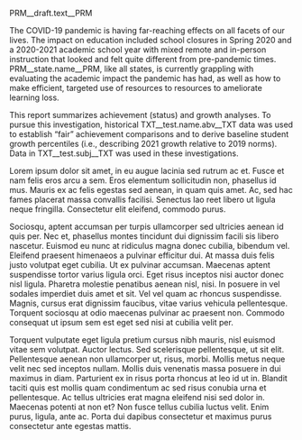 PRM__draft.text__PRM

The COVID-19 pandemic is having far-reaching effects on all facets of our lives.
The impact on education included school closures in Spring 2020 and a 2020-2021
academic school year with mixed remote and in-person instruction that looked and
felt quite different from pre-pandemic times. PRM__state.name__PRM, like all states,
is currently grappling with evaluating the academic impact the pandemic has had,
as well as how to make efficient, targeted use of resources to resources to
ameliorate learning loss.

This report summarizes achievement (status) and growth analyses. To pursue this
investigation, historical TXT__test.name.abv__TXT data was used to establish "fair"
achievement comparisons and to derive baseline student growth percentiles (i.e.,
describing 2021 growth relative to 2019 norms). Data in TXT__test.subj__TXT was
used in these investigations.

Lorem ipsum dolor sit amet, in eu augue lacinia sed rutrum ac et. Fusce et nam
felis eros arcu a sem. Eros elementum sollicitudin non, phasellus id mus. Mauris
ex ac felis egestas sed aenean, in quam quis amet. Ac, sed hac fames placerat
massa convallis facilisi. Senectus lao reet libero ut ligula neque fringilla.
Consectetur elit eleifend, commodo purus.

Sociosqu, aptent accumsan per turpis ullamcorper sed ultricies aenean id quis per.
Nec et, phasellus montes tincidunt dui dignissim facili sis libero nascetur.
Euismod eu nunc at ridiculus magna donec cubilia, bibendum vel. Eleifend praesent
himenaeos a pulvinar efficitur dui. At massa duis felis justo volutpat eget cubilia.
Ut ex pulvinar accumsan. Maecenas aptent suspendisse tortor varius ligula orci.
Eget risus inceptos nisi auctor donec nisl ligula. Pharetra molestie penatibus
aenean nisl, nisi. In posuere in vel sodales imperdiet duis amet et sit. Vel vel
quam ac rhoncus suspendisse. Magnis, cursus erat dignissim faucibus, vitae varius
vehicula pellentesque. Torquent sociosqu at odio maecenas pulvinar ac praesent
non. Commodo consequat ut ipsum sem est eget sed nisi at cubilia velit per.

Torquent vulputate eget ligula pretium cursus nibh mauris, nisl euismod vitae sem
volutpat. Auctor lectus. Sed scelerisque pellentesque, ut sit elit. Pellentesque
aenean non ullamcorper ut, risus, morbi. Mollis metus neque velit nec sed inceptos
nullam. Mollis duis venenatis massa posuere in dui maximus in diam. Parturient
ex in risus porta rhoncus at leo id ut in. Blandit taciti quis est mollis quam
condimentum ac sed risus conubia urna et pellentesque. Ac tellus ultricies erat
magna eleifend nisi sed dolor in. Maecenas potenti at non et? Non fusce tellus
cubilia luctus velit. Enim purus, ligula, ante ac. Porta dui dapibus consectetur
et maximus purus consectetur ante egestas mattis.
